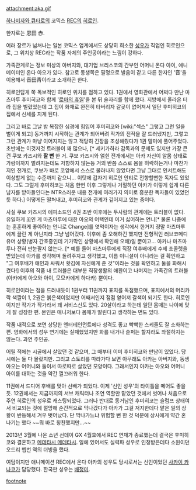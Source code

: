 attachment:aka.gif

[[하나미자와 큐타로]]의 코믹스 [[REC]]의 [[히로인]].

한자로는 恩田 赤. 

여러 장르가 넘쳐나는 일본 코믹스 업계에서도 상당히 희소한 [[성우]]가 직업인 히로인으로, 그 위치상 REC라는 작품 자체의 주인공이라는 느낌이 강하다.

가족관계로는 정보 미상의 아버지와, 대기업 브리스코의 간부인 어머니 온다 아이, 애니메이터인 온다 아오가 있다. 참고로 동생쪽은 필명으로 발음이 같고 다른 한자인 '音'을 이용해서 音田靑이라고 소개하곤 한다.

히로인답게 쭉 독보적인 히로인 위치를 점하고 있다. 1권에서 영화관에서 어쩌다 만난 마츠마루 후미히코와 함께 '[[로마의 휴일]]'을 본 뒤 술자리를 함께 했다. 지방에서 올라온 터라 집을 빌렸었는데 그 집이 화재로 완전히 타버리자 갈곳이 없어져서 일단 후미히코의 집에서 신세를 지게 된다.

그리고 바로 그날 밤 복잡한 심경에 힘입어 후미히코와 [wiki:"섹스" 그렇고 그런 일을 벌이게 되고] 동거까지 시작하는 관계가 되어버려 작가의 전적을 잘 드러냈지만, 그렇고 그런 관계가 마냥 이어지지는 않고 적당히 긴장을 조성해줬다가 1권 말미에 풀어주었다. 초반에는 이것저것 트러블이 꽤 많으나, [* 세키가하라 감독과의 문제도 있지만 가장 큰 건 쿠보 카즈시와 '''잘 뻔''' 한 거. 쿠보 카즈시와 얽힌 전개에서는 아카 자신이 알몸 상태로 가랑이까지 벌려지는데도 저항하지 않는등 거의 반쯤 스스로 몸을 허락하는거나 마찬가지인 전개로, 쿠보가 바로 코앞에서 스스로 물러나지 않았다면 그냥 그대로 인서트해도 이상할게 없는 수준까지 같으니... 이탓에 갑자기 히로인 안티로 전향할뻔한 독자도 있었다. 그도 그럴게 후미히코는 처음 한번 이후 그렇게나 거절하던 아카가 이렇게 쉽게 다른 남자를 받아들인다는 NTR스러운 내용 전개에 여러가지 의미로 흥분한 독자들이 있었던듯 하다.] 어떻게든 떨쳐내고, 후미히코와 관계가 깊어지고 있는 중이다.

사실 쿠보 카즈시의 에피소드인 4권 초반 이후에는 두사람의 관계에는 트러블이 없다. 유일하게 꼬인 게 마츠마루에 대한 아오의 어택인데 이거 싫어하는 언니[* 물론 나중에는 훈훈하게 좋아하는 언니로 Change]를 엿먹이자는 생각에서 한거지 정말 마츠마루에게 끌린 게 아닌지라 그냥 넘어갔다. 이후에 좀 오해하긴 했지만 전형적인 러브코메디 유머 상황(병자 간호중인데 기가막인 상황에서 확인해 오해)일 뿐이고... 아카나 마츠마루나 전혀 딴눈팔지 않는다. [* 예를 들어 마츠마루에게 직장 여후배에게 수제 초콜렛을 받았는데 아카를 생각해며 돌려주자고 생각했고, 이름 이니셜이 아니라는 걸 확인하고 "그 여후배가 애인과 싸워서 홧김에 자신에게 준 것"이라는 것을 확인하고 둘을 화해시켰다!] 이후의 작품 내 트러블은 대부분 직장생활의 애환이고 나머지는 가족간의 트러블(아카에게 아오와 아이, 모모카에게 하다카) 뿐이다.

히로인이라는 점을 드러내듯이 1권부터 11권까지 표지를 독점했으며, 표지에서의 머리카락 색깔이 1, 2권은 붉은색이었지만 어째서인지 점점 옅어져 갈색이 되기도 한다. 히로인이지만 작가가 작가라서 꽤 서비스신도 있다. 20살이라고 하는데 일단 몸매는 나이에 맞게 잘 성장한 편. 본인은 매니저보다 몸매가 딸린다고 생각하는 면도 있다.

작품 내적으로 보면 상당한 엔터테인먼트에다 성격도 좋고 빡빡한 스케줄도 잘 소화하는 편. 영화에서의 성우 연기에는 실패했었지만 화를 내거나 슬퍼는 할지라도 좌절하지는 않는다. 과연 주인공.

어릴 적에는 시골에서 살았던 것 같으며, 그 때부터 이미 후미히코와 만남이 있었다. 당시에는 둘 다 몰랐지만. 그리고 스토리를 따라가다 보면 아무래도 아카는 아버지와, 동생 아오는 어머니와 둘이서 따로따로 살았던 모양이다. 그래서인지 아카는 아오와 어머니 아이를 대하는 것을 약간 껄끄러워 한다.

11권에서 드디어 후배를 맞아 선배가 되었다. 이제 '신인 성우'의 타이틀을 떼어도 좋을 듯. 12권에서는 지금까지의 서브 캐릭터나 조연 역할만 맡았던 것에서 벗어나 처음으로 주연 히로인의 성우로 캐스팅되었다. 그러나 반대로 동거남인 후미히코는 슬럼프 상태여서 비교되는 것에 절망해 순간적으로 막나갔다가 아카가 그걸 저지한데다 맡은 일의 상황이 반등해서 겨우 벗어났다. 단 막나가느냐 위험할 뻔 한 것 덕분에 상사에게 약간 혼나기는 했다 ~~뭐 바로 칭찬했지만...~~

2013년 3월에 나온 소년 선데이 GX 4월호에서 REC 연재가 종료했는데 결국은 후미히코와 결혼하고 [[메데타시 메데타시]]. 일에 있어서도 실력파 성우로 인정받은데다 소원이던 오드리 헵번 역의 더빙을 했다.

여담이지만 애니메이션 REC에서 온다 아카의 성우도 당시로서는 신인이었던 [[사카이 카나코]]가 담당했다. 한국판 성우는 [[배정미]].

[[footnote]]
